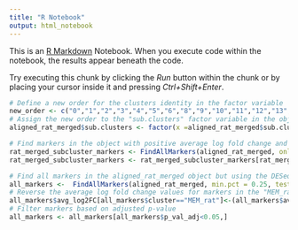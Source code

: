 ```yaml
---
title: "R Notebook"
output: html_notebook
---
```


This is an [R Markdown](http://rmarkdown.rstudio.com) Notebook. When you execute code within the notebook, the results appear beneath the code. 

Try executing this chunk by clicking the *Run* button within the chunk or by placing your cursor inside it and pressing *Ctrl+Shift+Enter*. 



```r
# Define a new order for the clusters identity in the factor variable
new_order <- c("0","1","2","3","4","5","6","8","9","10","11","12","13","14","15","16","17","18","19","20","21","22","23","24","25","26","27","7_0","7_1","7_2","7_3")
# Assign the new order to the "sub.clusters" factor variable in the object
aligned_rat_merged$sub.clusters <- factor(x =aligned_rat_merged$sub.clusters , levels = new_order)
```


```r
# Find markers in the object with positive average log fold change and filter based on adjusted p-value and using wilcox test
rat_merged_subcluster_markers <- FindAllMarkers(aligned_rat_merged, only.pos = TRUE, min.pct = 0.25, logfc.threshold = 0.25)
rat_merged_subcluster_markers <- rat_merged_subcluster_markers[rat_merged_subcluster_markers$p_val_adj<0.05,]
```




```r
# Find all markers in the aligned_rat_merged object but using the DESeq2 test
all_markers <-  FindAllMarkers(aligned_rat_merged, min.pct = 0.25, test.use = "DESeq2",  verbose = T)
# Reverse the average log fold change values for markers in the "MEM_rat" cluster
all_markers$avg_log2FC[all_markers$cluster=="MEM_rat"]<-(all_markers$avg_log2FC[all_markers$cluster=="MEM_rat"])*-1
# Filter markers based on adjusted p-value
all_markers <- all_markers[all_markers$p_val_adj<0.05,]
```



